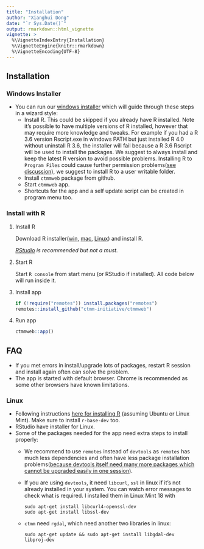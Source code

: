 ```yaml
---
title: "Installation"
author: "Xianghui Dong"
date: "`r Sys.Date()`"
output: rmarkdown::html_vignette
vignette: >
  %\VignetteIndexEntry{Installation}
  %\VignetteEngine{knitr::rmarkdown}
  %\VignetteEncoding{UTF-8}
---
```


## Installation

### Windows Installer

- You can run our [windows installer](https://github.com/ctmm-initiative/ctmmweb/releases/download/v0.2.10/ctmmwebsetup.exe) which will guide through these steps in a wizard style:
  - Install R. This could be skipped if you already have R installed.
    Note it's possible to have multiple versions of R installed, however that may require more knowledge and tweaks. For example if you had a R 3.6 version Rscript.exe in windows PATH but just installed R 4.0 without uninstall R 3.6, the installer will fail because a R 3.6 Rscript will be used to install the packages.
    We suggest to always install and keep the latest R version to avoid possible problems.
    Installing R to `Program Files` could cause further permission problems([see discussion](https://cran.r-project.org/bin/windows/base/rw-FAQ.html#Does-R-run-under-Windows-Vista_003f)), we suggest to install R to a user writable folder.
  - Install `ctmmweb` package from github.
  - Start `ctmmweb` app.
  - Shortcuts for the app and a self update script can be created in program menu too.


### Install with R

1. Install R

    Download R installer([win](https://cloud.r-project.org/bin/windows/base/old/4.0.0/R-4.0.0-win.exe), [mac](https://cloud.r-project.org/bin/macosx/R-4.0.0.pkg), [Linux](https://cloud.r-project.org/bin/linux/)) and install R.

    *[RStudio](https://www.rstudio.com/products/rstudio/download/#download) is recommended but not a must.*

2. Start R

    Start `R console` from start menu (or RStudio if installed). All code below will run inside it.

3. Install app

    ```r
    if (!require("remotes")) install.packages("remotes")
    remotes::install_github("ctmm-initiative/ctmmweb")
    
    ```

4. Run app

    ```r
    ctmmweb::app()
    ```

## FAQ

- If you met errors in install/upgrade lots of packages, restart R session and install again often can solve the problem. 
- The app is started with default browser. Chrome is recommended as some other browsers have known limitations.

### Linux
- Following instructions [here for installing R](https://cloud.r-project.org/bin/linux/ubuntu/) (assuming Ubuntu or Linux Mint). Make sure to install `r-base-dev` too.
- RStudio have installer for Linux.
- Some of the packages needed for the app need extra steps to install properly:
  + We recommend to use `remotes` instead of `devtools` as `remotes` has much less dependencies and often have less package installation problems([because devtools itself need many more packages which cannot be upgraded easily in one session](https://github.com/r-lib/devtools/issues/2223)).
  + If you are using `devtools`, it need `libcurl`, `ssl` in linux if it's not already installed in your system. You can watch error messages to check what is required. I installed them in Linux Mint 18 with
  
        sudo apt-get install libcurl4-openssl-dev
        sudo apt-get install libssl-dev
  
  + `ctmm` need `rgdal`, which need another two libraries in linux:
  
        sudo apt-get update && sudo apt-get install libgdal-dev libproj-dev
  
